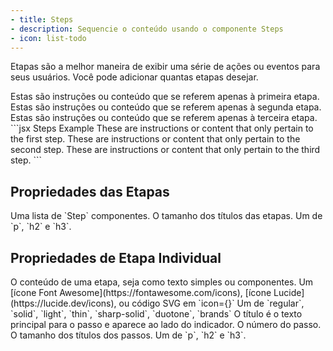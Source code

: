 ```yaml
---
- title: Steps
- description: Sequencie o conteúdo usando o componente Steps
- icon: list-todo
---
```


Etapas são a melhor maneira de exibir uma série de ações ou eventos para seus usuários. Você pode adicionar quantas etapas desejar.

<Steps>
  <Step title="Primeira Etapa">
    Estas são instruções ou conteúdo que se referem apenas à primeira etapa.
  </Step>

  <Step title="Segunda Etapa">
    Estas são instruções ou conteúdo que se referem apenas à segunda etapa.
  </Step>

  <Step title="Terceira Etapa">
    Estas são instruções ou conteúdo que se referem apenas à terceira etapa.
  </Step>
</Steps>

<RequestExample>
  ```jsx Steps Example
  <Steps>
    <Step title="First Step">
      These are instructions or content that only pertain to the first step.
    </Step>
    <Step title="Second Step">
      These are instructions or content that only pertain to the second step.
    </Step>
    <Step title="Third Step">
      These are instructions or content that only pertain to the third step.
    </Step>
  </Steps>
  ```
</RequestExample>

## Propriedades das Etapas

<ResponseField name="children" type="ReactElement<StepProps>[]" required>
  Uma lista de `Step` componentes.
</ResponseField>

<ResponseField name="titleSize" type="string" default="p">
  O tamanho dos títulos das etapas. Um de `p`, `h2` e `h3`.
</ResponseField>

## Propriedades de Etapa Individual

<ResponseField name="children" type="string | ReactNode" required>
  O conteúdo de uma etapa, seja como texto simples ou componentes.
</ResponseField>

<ResponseField name="icon" type="string or svg">
  Um [ícone Font Awesome](https://fontawesome.com/icons), [ícone Lucide](https://lucide.dev/icons), ou código SVG em `icon={}`
</ResponseField>

<ResponseField name="iconType" type="string">
  Um de `regular`, `solid`, `light`, `thin`, `sharp-solid`, `duotone`, `brands`
</ResponseField>

<ResponseField name="title" type="string">
  O título é o texto principal para o passo e aparece ao lado do indicador.
</ResponseField>

<ResponseField name="stepNumber" type="number">
  O número do passo.
</ResponseField>

<ResponseField name="titleSize" type="string" default="p">
  O tamanho dos títulos dos passos. Um de `p`, `h2` e `h3`.
</ResponseField>
